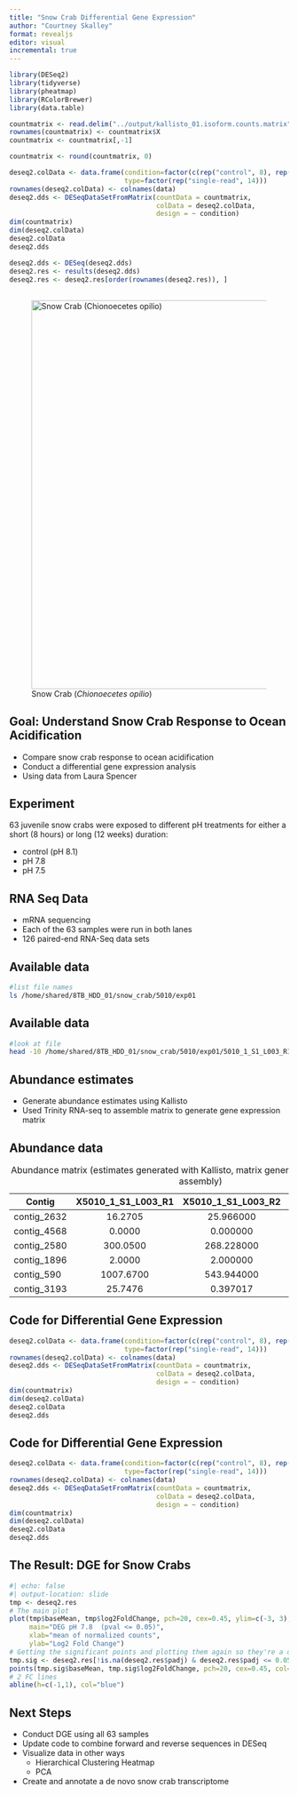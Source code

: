 ```yaml
---
title: "Snow Crab Differential Gene Expression"
author: "Courtney Skalley"
format: revealjs
editor: visual
incremental: true
---
```


```r
library(DESeq2)
library(tidyverse)
library(pheatmap)
library(RColorBrewer)
library(data.table)
```

```r
countmatrix <- read.delim("../output/kallisto_01.isoform.counts.matrix", header = TRUE, sep = '\t')
rownames(countmatrix) <- countmatrix$X
countmatrix <- countmatrix[,-1]
```

```r
countmatrix <- round(countmatrix, 0)
```

```r
deseq2.colData <- data.frame(condition=factor(c(rep("control", 8), rep("low pH", 6))), 
                             type=factor(rep("single-read", 14)))
rownames(deseq2.colData) <- colnames(data)
deseq2.dds <- DESeqDataSetFromMatrix(countData = countmatrix,
                                     colData = deseq2.colData, 
                                     design = ~ condition)
dim(countmatrix)
dim(deseq2.colData)
deseq2.colData
deseq2.dds
```

```r
deseq2.dds <- DESeq(deseq2.dds)
deseq2.res <- results(deseq2.dds)
deseq2.res <- deseq2.res[order(rownames(deseq2.res)), ]
```

## 

![Snow Crab (*Chionoecetes opilio*)](images/opilio_photo.jpeg){width="700"}

## Goal: Understand Snow Crab Response to Ocean Acidification

-   Compare snow crab response to ocean acidification
-   Conduct a differential gene expression analysis
-   Using data from Laura Spencer

## Experiment {.smaller}

63 juvenile snow crabs were exposed to different pH treatments for either a short (8 hours) or long (12 weeks) duration:

-   control (pH 8.1)
-   pH 7.8
-   pH 7.5

## RNA Seq Data {.smaller}

-   mRNA sequencing
-   Each of the 63 samples were run in both lanes
-   126 paired-end RNA-Seq data sets

## Available data

```bash
#list file names
ls /home/shared/8TB_HDD_01/snow_crab/5010/exp01
```

## Available data

```bash
#look at file
head -10 /home/shared/8TB_HDD_01/snow_crab/5010/exp01/5010_1_S1_L003_R1_001.fastq.gz
```


## Abundance estimates {.smaller}

-   Generate abundance estimates using Kallisto
-   Used  Trinity RNA-seq to assemble matrix to generate gene expression matrix  


## Abundance data {.smaller}

|    Contig    | X5010_1_S1_L003_R1 | X5010_1_S1_L003_R2 | X5010_2_S2_L003_R1 |
|--------------|:------------------:|:------------------:|:------------------:|
| contig_2632  | 16.2705            | 25.966000          |  6.88181           |
| contig_4568  | 0.0000             | 0.000000           |  0.00000           |
| contig_2580  | 300.0500           | 268.228000         |  212.03100         |
| contig_1896  | 2.0000             | 2.000000           |  0.00000           |
| contig_590   | 1007.6700          | 543.944000         |  506.597001        |
| contig_3193  | 25.7476            | 0.397017           |  7.17347           |


: Abundance matrix (estimates generated with Kallisto, matrix generated by Trinity RNA-seq assembly) 

## Code for Differential Gene Expression

``` .r
deseq2.colData <- data.frame(condition=factor(c(rep("control", 8), rep("low pH", 6))), 
                             type=factor(rep("single-read", 14)))
rownames(deseq2.colData) <- colnames(data)
deseq2.dds <- DESeqDataSetFromMatrix(countData = countmatrix,
                                     colData = deseq2.colData, 
                                     design = ~ condition)
dim(countmatrix)
dim(deseq2.colData)
deseq2.colData
deseq2.dds
```

## Code for Differential Gene Expression

``` .r
deseq2.colData <- data.frame(condition=factor(c(rep("control", 8), rep("low pH", 6))), 
                             type=factor(rep("single-read", 14)))
rownames(deseq2.colData) <- colnames(data)
deseq2.dds <- DESeqDataSetFromMatrix(countData = countmatrix,
                                     colData = deseq2.colData, 
                                     design = ~ condition)
dim(countmatrix)
dim(deseq2.colData)
deseq2.colData
deseq2.dds
```

## The Result: DGE for Snow Crabs

```r
#| echo: false
#| output-location: slide
tmp <- deseq2.res
# The main plot
plot(tmp$baseMean, tmp$log2FoldChange, pch=20, cex=0.45, ylim=c(-3, 3), log="x", col="darkgray",
     main="DEG pH 7.8  (pval <= 0.05)",
     xlab="mean of normalized counts",
     ylab="Log2 Fold Change")
# Getting the significant points and plotting them again so they're a different color
tmp.sig <- deseq2.res[!is.na(deseq2.res$padj) & deseq2.res$padj <= 0.05, ]
points(tmp.sig$baseMean, tmp.sig$log2FoldChange, pch=20, cex=0.45, col="red")
# 2 FC lines
abline(h=c(-1,1), col="blue")
```

## Next Steps

-   Conduct DGE using all 63 samples
-   Update code to combine forward and reverse sequences in DESeq
-   Visualize data in other ways
    -   Hierarchical Clustering Heatmap
    -   PCA
-   Create and annotate a de novo snow crab transcriptome
